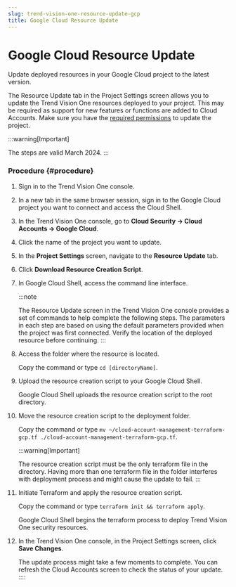 ```yaml
---
slug: trend-vision-one-resource-update-gcp
title: Google Cloud Resource Update
---
```

# Google Cloud Resource Update

Update deployed resources in your Google Cloud project to the latest version.

The Resource Update tab in the Project Settings screen allows you to update the Trend Vision One resources deployed to your project. This may be required as support for new features or functions are added to Cloud Accounts. Make sure you have the [required permissions](gcp-required-permissions.mdx) to update the project.

:::warning[Important]

The steps are valid March 2024.
:::

### Procedure {#procedure}

1.  Sign in to the Trend Vision One console.

2.  In a new tab in the same browser session, sign in to the Google Cloud project you want to connect and access the Cloud Shell.

3.  In the Trend Vision One console, go to **Cloud Security → Cloud Accounts → Google Cloud**.

4.  Click the name of the project you want to update.

5.  In the **Project Settings** screen, navigate to the **Resource Update** tab.

6.  Click **Download Resource Creation Script**.

7.  In Google Cloud Shell, access the command line interface.

    :::note

    The Resource Update screen in the Trend Vision One console provides a set of commands to help complete the following steps. The parameters in each step are based on using the default parameters provided when the project was first connected. Verify the location of the deployed resource before continuing.
    :::

8.  Access the folder where the resource is located.

    Copy the command or type `cd [directoryName]`.

9.  Upload the resource creation script to your Google Cloud Shell.

    Google Cloud Shell uploads the resource creation script to the root directory.

10. Move the resource creation script to the deployment folder.

    Copy the command or type `mv ~/cloud-account-management-terraform-gcp.tf ./cloud-account-management-terraform-gcp.tf`.

    :::warning[Important]

    The resource creation script must be the only terraform file in the directory. Having more than one terraform file in the folder interferes with deployment process and might cause the update to fail.
    :::

11. Initiate Terraform and apply the resource creation script.

    Copy the command or type `terraform init && terraform apply`.

    Google Cloud Shell begins the terraform process to deploy Trend Vision One security resources.

12. In the Trend Vision One console, in the Project Settings screen, click **Save Changes**.

    The update process might take a few moments to complete. You can refresh the Cloud Accounts screen to check the status of your update.
::::
